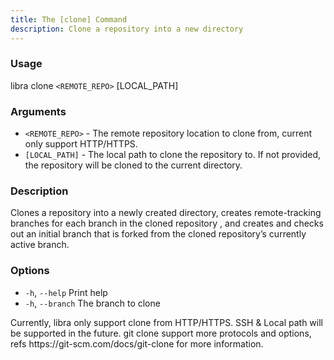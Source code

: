 ```yaml
---
title: The [clone] Command
description: Clone a repository into a new directory
---
```


### Usage

libra clone `<REMOTE_REPO>` [LOCAL_PATH]

### Arguments

-   `<REMOTE_REPO>` - The remote repository location to clone from, current only support HTTP/HTTPS.
-   `[LOCAL_PATH]` - The local path to clone the repository to. If not provided, the repository will be cloned to the current directory.

### Description

Clones a repository into a newly created directory, creates remote-tracking branches for each branch in the cloned repository , and creates and checks out an initial branch that is forked from the cloned repository’s currently active branch.

### Options

-   `-h`, `--help` Print help
-   `-h`, `--branch` The branch to clone

<Note type="note" title="Note">
    Currently, libra only support clone from HTTP/HTTPS. SSH & Local path will
    be supported in the future. git clone support more protocols and options,
    refs https://git-scm.com/docs/git-clone for more information.
</Note>
